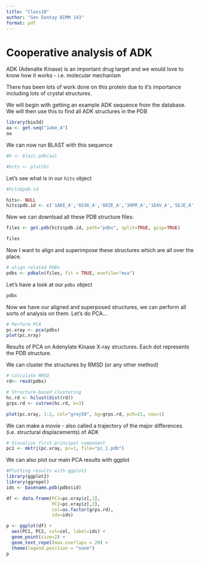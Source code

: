 ```yaml
---
title: "Class10"
author: "Gen Dantay BIMM 143"
format: pdf
---
```


# Cooperative analysis of ADK

ADK (Adenalte Kinase) is an important drug target and we would love to know how it works - i.e. molecular mechanism 

There has been lots of work done on this protein due to it's importance including lots of crystal structures. 

We will begin with getting an example ADK sequence from the database. We will then use this to find all ADK structures in the PDB

```r
library(bio3d)
aa <- get.seq("1ake_A")
aa
```

We can now run BLAST with this sequence 

```r
#b <- blast.pdb(aa)
```

```r
#hits <- plot(b)
```

Let's see what is in our `hits` object 

```r
#hits$pdb.id

hits<- NULL
hits$pdb.id <- c('1AKE_A','6S36_A','6RZE_A','3HPR_A','1E4V_A','5EJE_A','1E4Y_A','3X2S_A','6HAP_A','6HAM_A','4K46_A','3GMT_A','4PZL_A')
```

Now we can download all these PDB structure files:
```r
files <- get.pdb(hits$pdb.id, path="pdbs", split=TRUE, gzip=TRUE)
```
```r
files
```


Now I want to align and superimpose these structures which are all over the place. 

```r
# align related PDBs
pdbs <- pdbaln(files, fit = TRUE, exefile="msa")
```

Let's have a look at our `pdbs` object

```r
pdbs
```

Now we have our aligned and superposed structures, we can perform all sorts of analysis on them. Let's do PCA...

```r
# Perform PCA
pc.xray <- pca(pdbs)
plot(pc.xray)
```

Results of PCA on Adenylate Kinase X-ray structures. Each dot represents the PDB structure.

We can cluster the structures by RMSD (or any other method)

```r
# Calculate RMSD
rd<- rmsd(pdbs)
```
```r
# Structure-based clustering
hc.rd <- hclust(dist(rd))
grps.rd <- cutree(hc.rd, k=3)

plot(pc.xray, 1:2, col="grey50", bg=grps.rd, pch=21, cex=1)
```

We can make a movie - also called a trajectory of the major differences (i.e. structural displacements) of ADK 

```r
# Visualize first principal component
pc1 <- mktrj(pc.xray, pc=1, file="pc_1.pdb")
```

We can also plot our main PCA results with ggplot 

```r
#Plotting results with ggplot2
library(ggplot2)
library(ggrepel)
ids <- basename.pdb(pdbs$id)

df <- data.frame(PC1=pc.xray$z[,1], 
                 PC2=pc.xray$z[,2], 
                 col=as.factor(grps.rd),
                 ids=ids)

p <- ggplot(df) + 
  aes(PC1, PC2, col=col, label=ids) +
  geom_point(size=2) +
  geom_text_repel(max.overlaps = 20) +
  theme(legend.position = "none")
p

```


